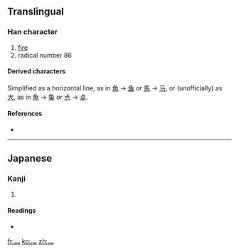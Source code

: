 {{also|火}}
==Translingual==

===Han character===
{{Han char|rn=86|rad=火|as=00|sn=4|four=|canj=竹火 (HF)}}

# [[fire]]
# radical number 86

====Derived characters====
{{rfc-header|Derived characters|lang=mul}}
Simplified as a horizontal line, as in [[魚]] → [[鱼]] or [[馬]] → [[马]], or (unofficially) as [[大]], as in [[魚]] → [[𩵋]] or [[点]] → [[奌]].

====References====
* {{Han ref|kx=0665.030|dkj=18851|dj=1074.010|hdz=32187.020|uh=706C|ud=28780}}

----

==Japanese==

===Kanji===
{{ja-kanji|grade=|rs=火00}}

# {{defn|Japanese}}

====Readings====
* {{ja-readings|on=[[ひょう]] (hyō), [[か]] (ka)|kun=[[れっか]] (rekka)}}

[[fr:灬]]
[[ko:灬]]
[[zh:灬]]
